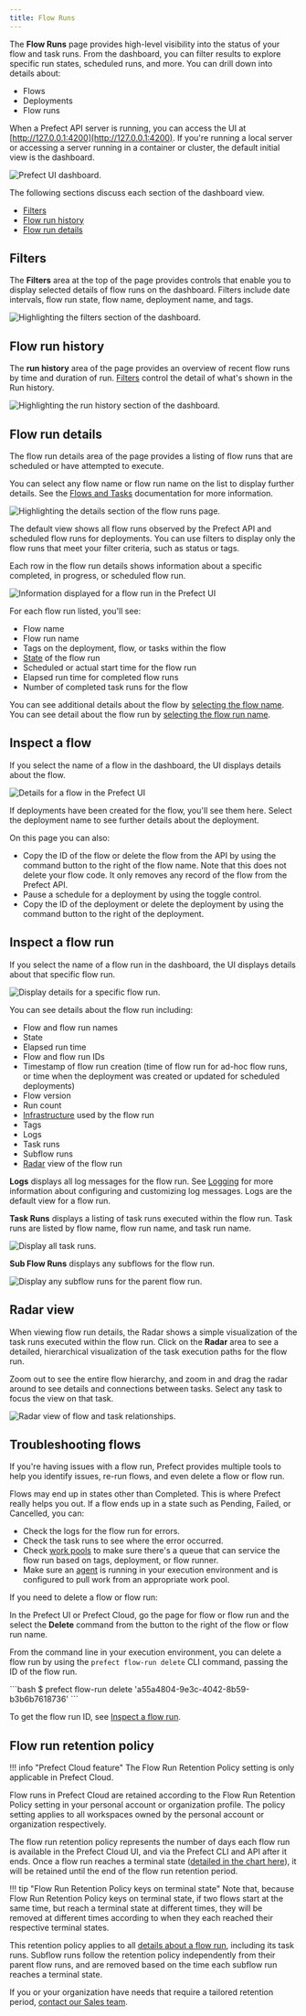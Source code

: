 ```yaml
---
title: Flow Runs
---
```


The **Flow Runs** page provides high-level visibility into the status of your flow and task runs. From the dashboard, you can filter results to explore specific run states, scheduled runs, and more. You can drill down into details about: 

- Flows
- Deployments
- Flow runs

When a Prefect API server is running, you can access the UI at [http://127.0.0.1:4200](http://127.0.0.1:4200). If you're running a local server or accessing a server running in a container or cluster, the default initial view is the dashboard.

![Prefect UI dashboard.](../img/ui/prefect-dashboard.png)

The following sections discuss each section of the dashboard view.

- [Filters](#filters)
- [Flow run history](#flow-run-history)
- [Flow run details](#flow-run-details)

## Filters

The **Filters** area at the top of the page provides controls that enable you to display selected details of flow runs on the dashboard. Filters include date intervals, flow run state, flow name, deployment name, and tags. 

![Highlighting the filters section of the dashboard.](../img/ui/dash-filters.png)

## Flow run history

The **run history** area of the page provides an overview of recent flow runs by time and duration of run. [Filters](#filters) control the detail of what's shown in the Run history.

![Highlighting the run history section of the dashboard.](../img/ui/dash-history.png)

## Flow run details

The flow run details area of the page provides a listing of flow runs that are scheduled or have attempted to execute. 

You can select any flow name or flow run name on the list to display further details. See the [Flows and Tasks](/2.8.7/ui/flows-and-tasks/) documentation for more information.

![Highlighting the details section of the flow runs page.](../img/ui/dash-details.png)

The default view shows all flow runs observed by the Prefect API and scheduled flow runs for deployments. You can use filters to display only the flow runs that meet your filter criteria, such as status or tags.

Each row in the flow run details shows information about a specific completed, in progress, or scheduled flow run.

![Information displayed for a flow run in the Prefect UI](../img/ui/flow-run-examples.png)

For each flow run listed, you'll see:

- Flow name
- Flow run name
- Tags on the deployment, flow, or tasks within the flow
- [State](/2.8.7/concepts/states/) of the flow run
- Scheduled or actual start time for the flow run
- Elapsed run time for completed flow runs
- Number of completed task runs for the flow

You can see additional details about the flow by [selecting the flow name](#inspect-a-flow). You can see detail about the flow run by [selecting the flow run name](#inspect-a-flow-run).

## Inspect a flow

If you select the name of a flow in the dashboard, the UI displays details about the flow.

![Details for a flow in the Prefect UI](../img/ui/flow-details.png)

If deployments have been created for the flow, you'll see them here. Select the deployment name to see further details about the deployment.

On this page you can also:

- Copy the ID of the flow or delete the flow from the API by using the command button to the right of the flow name. Note that this does not delete your flow code. It only removes any record of the flow from the Prefect API.
- Pause a schedule for a deployment by using the toggle control.
- Copy the ID of the deployment or delete the deployment by using the command button to the right of the deployment.

## Inspect a flow run

If you select the name of a flow run in the dashboard, the UI displays details about that specific flow run.

![Display details for a specific flow run.](../img/ui/flow-run-details.png)

You can see details about the flow run including:

- Flow and flow run names
- State
- Elapsed run time
- Flow and flow run IDs
- Timestamp of flow run creation (time of flow run for ad-hoc flow runs, or time when the deployment was created or updated for scheduled deployments)
- Flow version
- Run count
- [Infrastructure](/2.8.7/concepts/infrastructure/) used by the flow run
- Tags
- Logs
- Task runs
- Subflow runs
- [Radar](#radar-view) view of the flow run

**Logs** displays all log messages for the flow run. See [Logging](/2.8.7/concepts/logs/) for more information about configuring and customizing log messages. Logs are the default view for a flow run.

**Task Runs** displays a listing of task runs executed within the flow run. Task runs are listed by flow name, flow run name, and task run name.

![Display all task runs.](../img/ui/task-runs.png)

**Sub Flow Runs** displays any subflows for the flow run.

![Display any subflow runs for the parent flow run.](../img/ui/subflows.png)

## Radar view

When viewing flow run details, the Radar shows a simple visualization of the task runs executed within the flow run. Click on the **Radar** area to see a detailed, hierarchical visualization of the task execution paths for the flow run.

Zoom out to see the entire flow hierarchy, and zoom in and drag the radar around to see details and connections between tasks. Select any task to focus the view on that task.

![Radar view of flow and task relationships.](../img/ui/flow-radar.png)

## Troubleshooting flows

If you're having issues with a flow run, Prefect provides multiple tools to help you identify issues, re-run flows, and even delete a flow or flow run.

Flows may end up in states other than Completed. This is where Prefect really helps you out. If a flow ends up in a state such as Pending, Failed, or Cancelled, you can:

- Check the logs for the flow run for errors.
- Check the task runs to see where the error occurred.
- Check [work pools](/2.8.7/ui/work-pools/) to make sure there's a queue that can service the flow run based on tags, deployment, or flow runner.
- Make sure an [agent](/2.8.7/concepts/work-pools/) is running in your execution environment and is configured to pull work from an appropriate work pool.

If you need to delete a flow or flow run: 

In the Prefect UI or Prefect Cloud, go the page for flow or flow run and the select the **Delete** command from the button to the right of the flow or flow run name.

From the command line in your execution environment, you can delete a flow run by using the `prefect flow-run delete` CLI command, passing the ID of the flow run. 

<div class="terminal">
```bash
$ prefect flow-run delete 'a55a4804-9e3c-4042-8b59-b3b6b7618736'
```
</div>

To get the flow run ID, see [Inspect a flow run](#inspect-a-flow-run). 

## Flow run retention policy

!!! info "Prefect Cloud feature"
    The Flow Run Retention Policy setting is only applicable in Prefect Cloud.

Flow runs in Prefect Cloud are retained according to the Flow Run Retention Policy setting in your personal account or organization profile. The policy setting applies to all workspaces owned by the personal account or organization respectively. 

The flow run retention policy represents the number of days each flow run is available in the Prefect Cloud UI, and via the Prefect CLI and API after it ends. Once a flow run reaches a terminal state ([detailed in the chart here](/2.8.7/concepts/states/#state-types)), it will be retained until the end of the flow run retention period. 

!!! tip "Flow Run Retention Policy keys on terminal state"
    Note that, because Flow Run Retention Policy keys on terminal state, if two flows start at the same time, but reach a terminal state at different times, they will be removed at different times according to when they each reached their respective terminal states.

This retention policy applies to all [details about a flow run](/2.8.7/ui/flow-runs/#inspect-a-flow-run), including its task runs. Subflow runs follow the retention policy independently from their parent flow runs, and are removed based on the time each subflow run reaches a terminal state. 

If you or your organization have needs that require a tailored retention period, [contact our Sales team](https://www.prefect.io/pricing).